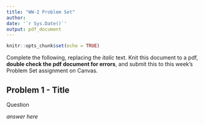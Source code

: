 ```yaml
---
title: "WW-2 Problem Set"
author: 
date: '`r Sys.Date()`'
output: pdf_document
---
```


```r
knitr::opts_chunk$set(echo = TRUE)
```

Complete the following, replacing the *italic* text. Knit this document to a pdf, **double check the pdf document for errors**, and submit this to this week's Problem Set assignment on Canvas. 

## Problem 1 - Title

Question
 
*answer here*

